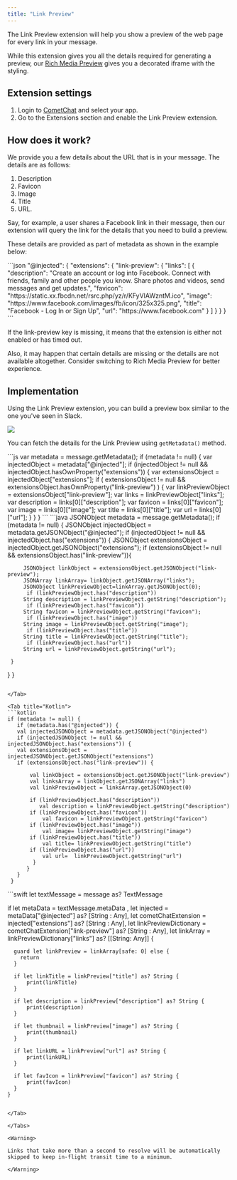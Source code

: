 ```yaml
---
title: "Link Preview"
---
```


The Link Preview extension will help you show a preview of the web page for every link in your message.

While this extension gives you all the details required for generating a preview, our [Rich Media Preview](/docs/fundamentals/rich-media-preview) gives you a decorated iframe with the styling.

## Extension settings

1. Login to [CometChat](https://app.cometchat.com/login) and select your app.
2. Go to the Extensions section and enable the Link Preview extension.

## How does it work?

We provide you a few details about the URL that is in your message. The details are as follows:

1. Description
2. Favicon
3. Image
4. Title
5. URL.

Say, for example, a user shares a Facebook link in their message, then our extension will query the link for the details that you need to build a preview.

These details are provided as part of metadata as shown in the example below:

<Tabs>
<Tab title="JSON">
```json
"@injected": {
  "extensions": {
    "link-preview": {
      "links": [
        {
          "description": "Create an account or log into Facebook. Connect with friends, family and other people you know. Share photos and videos, send messages and get updates.",
          "favicon": "https://static.xx.fbcdn.net/rsrc.php/yz/r/KFyVIAWzntM.ico",
          "image": "https://www.facebook.com/images/fb/icon/325x325.png",
          "title": "Facebook - Log In or Sign Up",
          "url": "https://www.facebook.com"
        }
      ]
    }
  }
}
```

</Tab>

</Tabs>

If the link-preview key is missing, it means that the extension is either not enabled or has timed out.

Also, it may happen that certain details are missing or the details are not available altogether. Consider switching to Rich Media Preview for better experience.

## Implementation

Using the Link Preview extension, you can build a preview box similar to the one you've seen in Slack.

<Frame>
  <img src="/images/39545805-1623199763-277dee7932af1b4ae0a7f4ef8f8385bf.png" />
</Frame>

You can fetch the details for the Link Preview using `getMetadata()` method.

<Tabs>
<Tab title="JavaScript">
```js
var metadata = message.getMetadata();
if (metadata != null) {
  var injectedObject = metadata["@injected"];
  if (injectedObject != null && injectedObject.hasOwnProperty("extensions")) {
    var extensionsObject = injectedObject["extensions"];
    if (
      extensionsObject != null &&
      extensionsObject.hasOwnProperty("link-preview")
    ) {
      var linkPreviewObject = extensionsObject["link-preview"];
      var links = linkPreviewObject["links"];
      var description = links[0]["description"];
      var favicon = links[0]["favicon"];
      var image = links[0]["image"];
      var title = links[0]["title"];
      var url = links[0]["url"];
    }
  }
}
```

</Tab>

<Tab title="Java">
```java
JSONObject metadata = message.getMetadata();
        if (metadata != null) {
        JSONObject injectedObject = metadata.getJSONObject("@injected");
        if (injectedObject != null && injectedObject.has("extensions")) {
        JSONObject extensionsObject = injectedObject.getJSONObject("extensions");
        if (extensionsObject != null && extensionsObject.has("link-preview")){
          
         JSONObject linkObject = extensionsObject.getJSONObject("link-preview");
         JSONArray linkArray= linkObject.getJSONArray("links");
         JSONObject linkPreviewObject=linkArray.getJSONObject(0);
          if (linkPreviewObject.has("description"))
         String description = linkPreviewObject.getString("description");
          if (linkPreviewObject.has("favicon"))
         String favicon = linkPreviewObject.getString("favicon");
          if (linkPreviewObject.has("image"))
         String image = linkPreviewObject.getString("image");
          if (linkPreviewObject.has("title"))
         String title = linkPreviewObject.getString("title");
          if (linkPreviewObject.has("url"))
         String url = linkPreviewObject.getString("url");

     }
   }
 }
```

</Tab>

<Tab title="Kotlin">
```kotlin
if (metadata != null) {
   if (metadata.has("@injected")) {
   val injectedJSONObject = metadata.getJSONObject("@injected")
   if (injectedJSONObject != null && injectedJSONObject.has("extensions")) {
   val extensionsObject = injectedJSONObject.getJSONObject("extensions")
   if (extensionsObject.has("link-preview")) {

       val linkObject = extensionsObject.getJSONObject("link-preview")
       val linksArray = linkObject.getJSONArray("links")
       val linkPreviewObject = linksArray.getJSONObject(0)

       if (linkPreviewObject.has("description")) 
          val description = linkPreviewObject.getString("description")
       if (linkPreviewObject.has("favicon")) 
           val favicon = linkPreviewObject.getString("favicon")
       if (linkPreviewObject.has("image")) 
           val image= linkPreviewObject.getString("image")
       if (linkPreviewObject.has("title")) 
           val title= linkPreviewObject.getString("title")
       if (linkPreviewObject.has("url"))
           val url=  linkPreviewObject.getString("url")                      
        }
      }
   }
 }
```

</Tab>

<Tab title="Swift">
```swift
let textMessage = message as? TextMessage

if let metaData = textMessage.metaData , let injected = metaData["@injected"] as? [String : Any], let cometChatExtension =  injected["extensions"] as? [String : Any], let linkPreviewDictionary = cometChatExtension["link-preview"] as? [String : Any], let linkArray = linkPreviewDictionary["links"] as? [[String: Any]] {

      guard let linkPreview = linkArray[safe: 0] else {
        return
      }

      if let linkTitle = linkPreview["title"] as? String {
          print(linkTitle)
      }

      if let description = linkPreview["description"] as? String {
          print(description)
      }

      if let thumbnail = linkPreview["image"] as? String {
          print(thumbnail)
      }

      if let linkURL = linkPreview["url"] as? String {
          print(linkURL)
      }

      if let favIcon = linkPreview["favicon"] as? String {
          print(favIcon)
      }
	}
```

</Tab>

</Tabs>

<Warning>

Links that take more than a second to resolve will be automatically skipped to keep in-flight transit time to a minimum.

</Warning>
